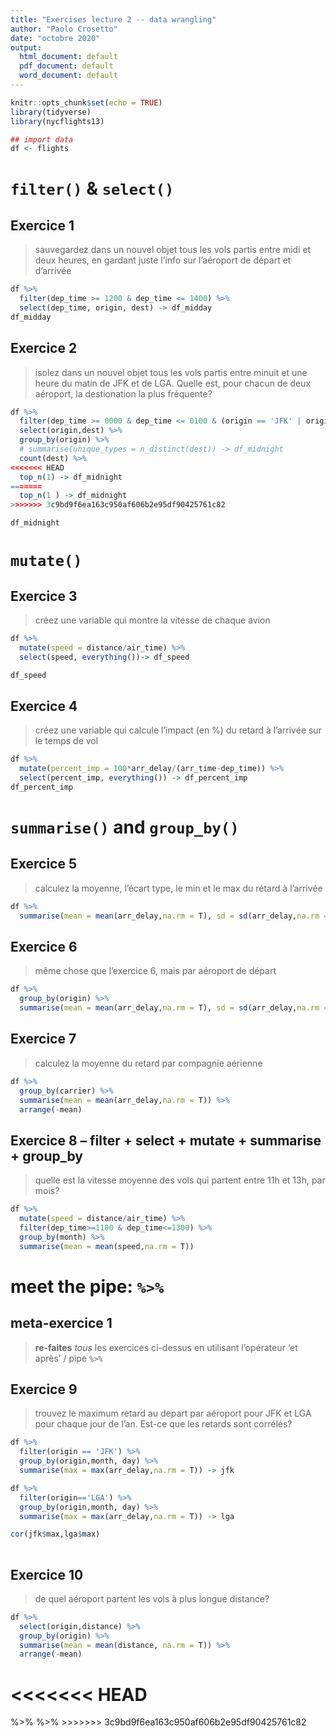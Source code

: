 ```yaml
---
title: "Exercises lecture 2 -- data wrangling"
author: "Paolo Crosetto"
date: "octobre 2020"
output:
  html_document: default
  pdf_document: default
  word_document: default
---
```


```r
knitr::opts_chunk$set(echo = TRUE)
library(tidyverse)
library(nycflights13)

## import data
df <- flights
```

# `filter()` & `select()`


## Exercice 1

> sauvegardez dans un nouvel objet tous les vols partis entre midi et deux heures, en gardant juste l'info sur l'aéroport de départ et d'arrivée

```r
df %>% 
  filter(dep_time >= 1200 & dep_time <= 1400) %>% 
  select(dep_time, origin, dest) -> df_midday
df_midday

```
## Exercice 2

> isolez dans un nouvel objet tous les vols partis entre minuit et une heure du matin de JFK et de LGA. Quelle est, pour chacun de deux aéroport, la destionation la plus fréquente? 

```r
df %>% 
  filter(dep_time >= 0000 & dep_time <= 0100 & (origin == 'JFK' | origin =='LGA')) %>% 
  select(origin,dest) %>% 
  group_by(origin) %>%
  # summarise(unique_types = n_distinct(dest)) -> df_midnight
  count(dest) %>% 
<<<<<<< HEAD
  top_n(1) -> df_midnight
=======
  top_n(1 ) -> df_midnight
>>>>>>> 3c9bd9f6ea163c950af606b2e95df90425761c82

df_midnight

```

# `mutate()`

## Exercice 3

> créez une variable qui montre la vitesse de chaque avion

```r
df %>% 
  mutate(speed = distance/air_time) %>% 
  select(speed, everything())-> df_speed

df_speed
```


## Exercice 4

> créez une variable qui calcule l'impact (en %) du retard à l'arrivée sur le temps de vol

```r

df %>% 
  mutate(percent_imp = 100*arr_delay/(arr_time-dep_time)) %>% 
  select(percent_imp, everything()) -> df_percent_imp
df_percent_imp

```


# `summarise()` and `group_by()`

## Exercice 5

> calculez la moyenne, l'écart type, le min et le max du rétard à l'arrivée

```r

df %>% 
  summarise(mean = mean(arr_delay,na.rm = T), sd = sd(arr_delay,na.rm = T), min = min(arr_delay,na.rm = T),max = max(arr_delay,na.rm = T) )

```

## Exercice 6

> même chose que l'exercice 6, mais par aéroport de départ

```r
df %>% 
  group_by(origin) %>% 
  summarise(mean = mean(arr_delay,na.rm = T), sd = sd(arr_delay,na.rm = T), min = min(arr_delay,na.rm = T),max = max(arr_delay,na.rm = T))

```

## Exercice 7

> calculez la moyenne du retard par compagnie aérienne

```r
df %>% 
  group_by(carrier) %>% 
  summarise(mean = mean(arr_delay,na.rm = T)) %>% 
  arrange(-mean)
```


## Exercice 8 -- filter + select + mutate + summarise + group_by

> quelle est la vitesse moyenne des vols qui partent entre 11h et 13h, par mois?

```r

df %>% 
  mutate(speed = distance/air_time) %>% 
  filter(dep_time>=1100 & dep_time<=1300) %>% 
  group_by(month) %>% 
  summarise(mean = mean(speed,na.rm = T))

```



# meet the pipe: `%>%`

## meta-exercice 1

> **re-faites** *tous* les exercices ci-dessus en utilisant l'opérateur 'et après' / pipe `%>%`

## Exercice 9

> trouvez le maximum retard au depart par aéroport pour JFK et LGA pour chaque jour de l'an. Est-ce que les retards sont corrélés? 

```r

df %>% 
  filter(origin == 'JFK') %>% 
  group_by(origin,month, day) %>% 
  summarise(max = max(arr_delay,na.rm = T)) -> jfk 

df %>% 
  filter(origin=='LGA') %>% 
  group_by(origin,month, day) %>% 
  summarise(max = max(arr_delay,na.rm = T)) -> lga 

cor(jfk$max,lga$max)
  
```


## Exercice 10

> de quel aéroport partent les vols à plus longue distance?

```r

df %>% 
  select(origin,distance) %>% 
  group_by(origin) %>% 
  summarise(mean = mean(distance, na.rm = T)) %>% 
  arrange(-mean)
```



<<<<<<< HEAD
=======
%>% %>% 
>>>>>>> 3c9bd9f6ea163c950af606b2e95df90425761c82
